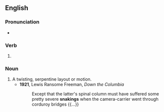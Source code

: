 ==English==

===Pronunciation===
* {{IPA|/ˈsneɪkɪŋ/|lang=en}}

===Verb===
{{head|en|present participle}}

# {{present participle of|snake|lang=en|nocat=1}}

===Noun===
{{en-noun}}

# A twisting, serpentine layout or motion.
#* '''1921''', Lewis Ransome Freeman, ''Down the Columbia''
#*: Except that the latter's spinal column must have suffered some pretty severe '''snakings''' when the camera-carrier went through corduroy bridges {{...}}
